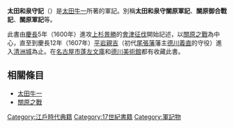 '''太田和泉守記'''（{{Jpn|j=太田和泉守記|hg=おおたいずみのかみき|rm=Ōtaizuminokamiki}}）是[[太田牛一|太田牛一]]所著的軍記。別稱'''太田和泉守關原軍記'''、'''關原御合戰記'''、'''關原軍記'''等。

此書由[[慶長|慶長]]5年（1600年）進攻[[上杉景勝|上杉景勝]]的[[會津征伐|會津征伐]]開始記述，以[[關原之戰|關原之戰]]為中心，直至到慶長12年（1607年）[[平岩親吉|平岩親吉]]（初代[[尾張藩|尾張藩]]藩主[[德川義直|德川義直]]的守役）進入[[清洲城|清洲城]]為止。在[[名古屋市蓬左文庫|名古屋市蓬左文庫]]和[[德川美術館|德川美術館]]都有收藏此書。

== 相關條目 ==
*[[太田牛一|太田牛一]]
*[[關原之戰|關原之戰]]

{{japan-stub}}


[[Category:江戶時代典籍|Category:江戶時代典籍]]
[[Category:17世紀書籍|Category:17世紀書籍]]
[[Category:軍記物|Category:軍記物]]